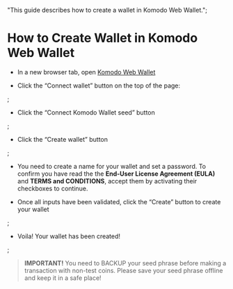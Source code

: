   "This guide describes how to create a wallet in Komodo Web Wallet.";


# How to Create Wallet in Komodo Web Wallet

*   In a new browser tab, open [Komodo Web Wallet](https://app.komodoplatform.com/#/wallet)

*   Click the “Connect wallet” button on the top of the page:

<OptimizedImage title=" How to Create Wallet in Komodo Web Wallet" src={howToCreateWallet1} alt=" How to Create Wallet in Komodo Web Wallet" />;

*   Click the “Connect Komodo Wallet seed” button

<OptimizedImage title=" How to Create Wallet in Komodo Web Wallet" src={howToCreateWallet2} alt=" How to Create Wallet in Komodo Web Wallet" />;

*   Click the “Create wallet” button

<OptimizedImage title=" How to Create Wallet in Komodo Web Wallet" src={howToCreateWallet3} alt=" How to Create Wallet in Komodo Web Wallet" />;

*   You need to create a name for your wallet and set a password. To confirm you have read the the **End-User License Agreement (EULA)** and **TERMS and CONDITIONS**, accept them by activating their checkboxes to continue.

*   Once all inputs have been validated, click the “Create” button to create your wallet

<OptimizedImage title=" How to Create Wallet in Komodo Web Wallet" src={howToCreateWallet4} alt=" How to Create Wallet in Komodo Web Wallet" />;

*   Voila! Your wallet has been created!

<OptimizedImage title=" How to Create Wallet in Komodo Web Wallet" src={howToCreateWallet5} alt=" How to Create Wallet in Komodo Web Wallet" />;

> **IMPORTANT!** You need to BACKUP your seed phrase before making a transaction with non-test coins. Please save your seed phrase offline and keep it in a safe place!
